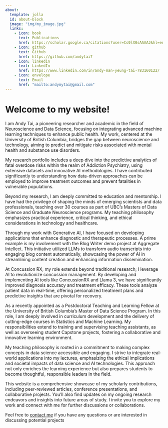 ```yaml
---
about:
  template: jolla
  id: about-block
  image: "img/my_image.jpg"
  links:
    - icon: book
      text: Publications
      href: https://scholar.google.ca/citations?user=Cs0lX0sAAAAJ&hl=en
    - icon: github
      text: Github
      href: https://github.com/andytai7
    - icon: linkedin
      text: LinkedIn
      href: https://www.linkedin.com/in/andy-man-yeung-tai-783160122/
    - icon: envelope
      text: Email
      href: "mailto:andymytai@gmail.com"  
---
```


::: {#about-block}
:::

# Welcome to my website!

I am Andy Tai, a pioneering researcher and academic in the field of Neuroscience and Data Science, focusing on integrating advanced machine learning techniques to enhance public health. My work, centered at the University of British Columbia, bridges the gap between neuroscience and technology, aiming to predict and mitigate risks associated with mental health and substance use disorders.

My research portfolio includes a deep dive into the predictive analytics of fatal overdose risks within the realm of Addiction Psychiatry, using extensive datasets and innovative AI methodologies. I have contributed significantly to understanding how data-driven approaches can be employed to improve treatment outcomes and prevent fatalities in vulnerable populations.

Beyond my research, I am deeply committed to education and mentorship. I have had the privilege of shaping the minds of emerging scientists and data professionals, teaching over 30 courses as part of UBC’s Masters of Data Science and Graduate Neuroscience programs. My teaching philosophy emphasizes practical experience, critical thinking, and ethical considerations in technology and healthcare.

Through my work with Generative AI, I have focused on developing applications that enhance diagnostic and therapeutic processes. A prime example is my involvement with the Blog Writer demo project at Aggregate Intellect. This initiative utilized LLMs to transform audio transcripts into engaging blog content automatically, showcasing the power of AI in streamlining content creation and enhancing information dissemination.

At Concussion RX, my role extends beyond traditional research; I leverage AI to revolutionize concussion management. By developing and implementing AI tools like ConcussionRX and Llama 3, we have significantly improved diagnosis accuracy and treatment efficacy. These tools analyze patient data in real-time, offering personalized treatment plans and predictive insights that are pivotal for recovery.

As a recently appointed as a Postdoctoral Teaching and Learning Fellow at the University of British Columbia's Master of Data Science Program. In this role, I am deeply involved in curriculum development and the delivery of cutting-edge courses in Statistics and Machine Learning. My responsibilities extend to training and supervising teaching assistants, as well as overseeing student Capstone projects, fostering a collaborative and innovative learning environment.

My teaching philosophy is rooted in a commitment to making complex concepts in data science accessible and engaging. I strive to integrate real-world applications into my lectures, emphasizing the ethical implications and societal impacts of data science and AI technologies. This approach not only enriches the learning experience but also prepares students to become thoughtful, responsible leaders in the field.

This website is a comprehensive showcase of my scholarly contributions, including peer-reviewed articles, conference presentations, and collaborative projects. You'll also find updates on my ongoing research endeavors and insights into future areas of study. I invite you to explore my work and connect with me for further discussions or collaborations.

Feel free to [contact me](mailto:andymytai@gmail.com)  if you have any questions or are interested in discussing potential projects


